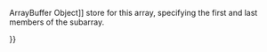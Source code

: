 {{Page_Title}}
{{Flags}}
{{Summary_Section|Gets a new Int8Array view of the [[javascript/ArrayBuffer{{!}}ArrayBuffer Object]] store for this array, specifying the first and last members of the subarray.

}}
{{JS_Syntax|Formats={{JS_Syntax_Format
|Format= var newUint32Array = uint32Array.subarray(begin, end);}}
|Values={{JS_Syntax_Parameter
|Name=newUint32Array
|Required=
|Description=The subarray returned by this method.}}{{JS_Syntax_Parameter
|Name=begin
|Required=
|Description=The index of the beginning of the array.}}{{JS_Syntax_Parameter
|Name=end
|Required=
|Description=The index of the end of the array.}}
}}
{{Remarks_Section
|Remarks=If either begin or end is negative, it refers to an index from the end of the array, as opposed to from the beginning. If end is unspecified, the subarray contains all elements from begin to the end of the typed array. The range specified by the begin and end values is clamped to the valid index range for the current array. If the computed length of the new typed array would be negative, it is clamped to zero. The returned array is of the same type as the array on which this method is invoked.
}}
{{Examples_Section
|Not_required=No
|Examples={{Single_Example
|Language=JavaScript
|Description=The following example shows how to get a subarray three elements long, starting with the first element of the array.

|Code= var req = new XMLHttpRequest();
     req.open('GET', "http://www.example.com");
     req.responseType = "arraybuffer";
     req.send();
 
     req.onreadystatechange = function () {
         if (req.readyState === 4) {
             var buffer = req.response;
             var intArr = new Uint32Array(buffer.byteLength / 4);
             var subArr = intArr.subarray(0, 2);
         }
     }
}}}}
{{Topics | JS Basic}}

{{External_Attribution
|Is_CC-BY-SA=No
|Sources=MSDN
|MDN_link=
|MSDN_link=http://msdn.microsoft.com/en-us/library/ie/yek4tbz0%28v=vs.94%29.aspx Windows Internet Explorer JavaScript reference
|HTML5Rocks_link=
}}
